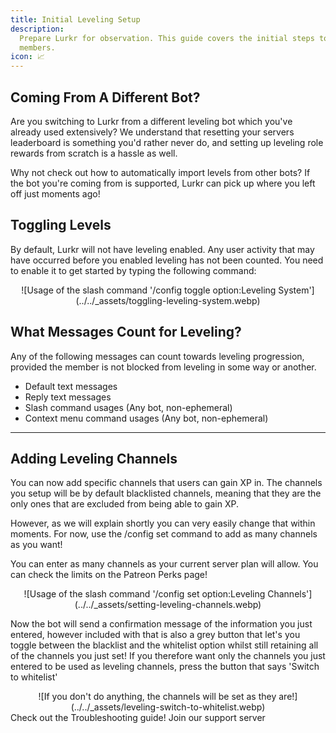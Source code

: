 ```yaml
---
title: Initial Leveling Setup
description:
  Prepare Lurkr for observation. This guide covers the initial steps to get Lurkr tracking activity and rewarding your
  members.
icon: 📈
---
```



## Coming From A Different Bot?

Are you switching to Lurkr from a different leveling bot which you've already used extensively? We understand that
resetting your servers leaderboard is something you'd rather never do, and setting up leveling role rewards from scratch
is a hassle as well.

Why not check out how to automatically import levels from other bots? If the bot you're coming from is supported, Lurkr
can pick up where you left off just moments ago!

## Toggling Levels

By default, Lurkr will not have leveling enabled. Any user activity that may have occurred before you enabled leveling
has not been counted. You need to enable it to get started by typing the following command:

<center>
	![Usage of the slash command '/config toggle option:Leveling System'](../../_assets/toggling-leveling-system.webp)
</center>

## What Messages Count for Leveling?

Any of the following messages can count towards leveling progression, provided the member is not blocked from leveling
in some way or another.

- Default text messages
- Reply text messages
- Slash command usages (Any bot, non-ephemeral)
- Context menu command usages (Any bot, non-ephemeral)

<hr />

## Adding Leveling Channels

You can now add specific channels that users can gain XP in. The channels you setup will be by default blacklisted
channels, meaning that they are the only ones that are excluded from being able to gain XP.

However, as we will explain shortly you can very easily change that within moments. For now, use the /config set command
to add as many channels as you want!

You can enter as many channels as your current server plan will allow. You can check the limits on the Patreon Perks
page!

<center>
	![Usage of the slash command '/config set option:Leveling Channels'](../../_assets/setting-leveling-channels.webp)
</center>

Now the bot will send a confirmation message of the information you just entered, however included with that is also a
grey button that let's you toggle between the blacklist and the whitelist option whilst still retaining all of the
channels you just set! If you therefore want only the channels you just entered to be used as leveling channels, press
the button that says 'Switch to whitelist'

<center>
	![If you don't do anything, the channels will be set as they are!](../../_assets/leveling-switch-to-whitelist.webp)
</center>

<Cards>
	<Card href="/docs/troubleshooting" title="🐛 Still need help?">
		Check out the Troubleshooting guide!
	</Card>
	<Card href={SUPPORT_SERVER_INVITE} title="💬 Want to chat with an actual human?">
		Join our support server
	</Card>
</Cards>
